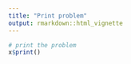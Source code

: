 ```yaml
---
title: "Print problem"
output: rmarkdown::html_vignette
---
```


```r
# print the problem
x$print()
```
